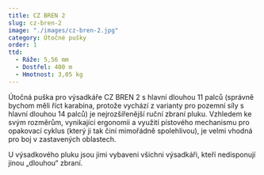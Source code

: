 ```yaml
---
title: CZ BREN 2
slug: cz-bren-2
image: "./images/cz-bren-2.jpg"
category: Útočné pušky
order: 1
ttd:
  - Ráže: 5,56 mm
  - Dostřel: 400 m
  - Hmotnost: 3,05 kg
---
```


Útočná puška pro výsadkáře CZ BREN 2 s hlavní dlouhou 11 palců (správně bychom měli říct karabina, protože vychází z varianty pro pozemní síly s hlavní dlouhou 14 palců) je nejrozšířenější ruční zbraní pluku. Vzhledem ke svým rozměrům, vynikající ergonomii a využití pístového mechanismu pro opakovací cyklus (který ji tak činí mimořádně spolehlivou), je velmi vhodná pro boj v zastavených oblastech.

U výsadkového pluku jsou jimi vybaveni všichni výsadkáři, kteří nedisponují jinou „dlouhou“ zbraní.
